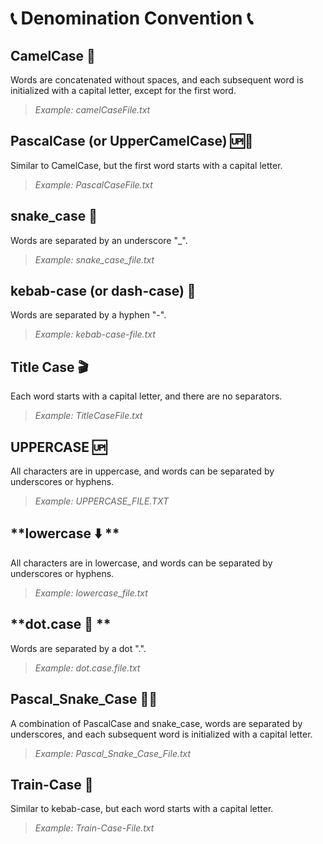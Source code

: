 # 📞 Denomination Convention 📞

## **CamelCase 🐪**

Words are concatenated without spaces, and each subsequent word is initialized with a capital letter, except for the first word.

> _Example: camelCaseFile.txt_

## **PascalCase (or UpperCamelCase) 🆙🐪**

Similar to CamelCase, but the first word starts with a capital letter.

> _Example: PascalCaseFile.txt_

## **snake_case 🐍**

Words are separated by an underscore "\_".

> _Example: snake_case_file.txt_

## **kebab-case (or dash-case) 🌯**

Words are separated by a hyphen "-".

> _Example: kebab-case-file.txt_

## **Title Case 🎬**

Each word starts with a capital letter, and there are no separators.

> _Example: TitleCaseFile.txt_

## **UPPERCASE 🆙**

All characters are in uppercase, and words can be separated by underscores or hyphens.

> _Example: UPPERCASE_FILE.TXT_

## **lowercase ⬇️ **

All characters are in lowercase, and words can be separated by underscores or hyphens.

> _Example: lowercase_file.txt_

## **dot.case 🔘 **

Words are separated by a dot ".".

> _Example: dot.case.file.txt_

## **Pascal_Snake_Case 🐍🌀**

A combination of PascalCase and snake_case, words are separated by underscores, and each subsequent word is initialized with a capital letter.

> _Example: Pascal_Snake_Case_File.txt_

## **Train-Case 🚅**

Similar to kebab-case, but each word starts with a capital letter.

> _Example: Train-Case-File.txt_
